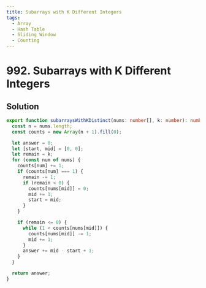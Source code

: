 ```yaml
---
title: Subarrays with K Different Integers
tags:
  - Array
  - Hash Table
  - Sliding Window
  - Counting
---
```


# 992. Subarrays with K Different Integers

<Badges>
  <LevelBadge level="hard" />
  <TopicBadge name="Array" slug="array" />
  <TopicBadge name="Hash Table" slug="hash-table" />
  <TopicBadge name="Sliding Window" slug="sliding-window" />
  <TopicBadge name="Counting" slug="counting" />
</Badges>

## Solution

```typescript filename="solution.ts" copy
export function subarraysWithKDistinct(nums: number[], k: number): number {
  const n = nums.length;
  const counts = new Array(n + 1).fill(0);

  let answer = 0;
  let [start, mid] = [0, 0];
  let remain = k;
  for (const num of nums) {
    counts[num] += 1;
    if (counts[num] === 1) {
      remain -= 1;
      if (remain < 0) {
        counts[nums[mid]] = 0;
        mid += 1;
        start = mid;
      }
    }

    if (remain <= 0) {
      while (1 < counts[nums[mid]]) {
        counts[nums[mid]] -= 1;
        mid += 1;
      }
      answer += mid - start + 1;
    }
  }

  return answer;
}
```

<ProblemLink
  codingSite="leetcode"
  href="https://leetcode.com/problems/subarrays-with-k-different-integers"
  title="Subarrays with K Different Integers"
/>
